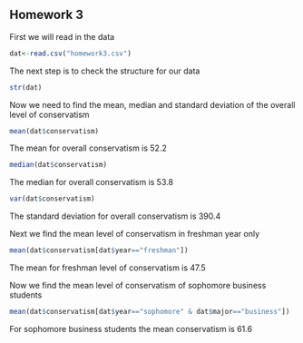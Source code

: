 ## Homework 3

<!--
You can use the example3.Rmd or other files to find examples
of the codes you'll need to use to complete this assignment. I strongly
urge you to copy and paste relevant code that you know works from my
examples or instructions and then edit that code so you're working
with the appropriate variables for the homework.
-->

<!--
Set the working directory.
No Rchunk is needed to accomplish this.
-->

<!--
Read in the homework3.csv data. For each of the following steps you
should preface your R commands with some plain English explanation.
--> First we will read in the data
```r
dat<-read.csv("homework3.csv")


```




<!--
Check the structure of the data.
--> The next step is to check the structure for our data
```r
str(dat)
```


<!--
Find the mean, median, and standard deviation using the sd() function
for the overall level of conservatism.
--> Now we need to find the mean, median and standard deviation of the overall level of conservatism
```r
mean(dat$conservatism)
```
The mean for overall conservatism is 52.2
```r
median(dat$conservatism)
```
The median for overall conservatism is 53.8
```r
var(dat$conservatism)
```
The standard deviation for overall conservatism is 390.4

<!--
Find the mean level of support for freshmen only.
-->
Next we find the mean level of conservatism in freshman year only
```r
mean(dat$conservatism[dat$year=="freshman"])
```
The mean for freshman level of conservatism is 47.5

<!--
Find the mean level of support for sophomore business students only.
-->
Now we find the mean level of conservatism of sophomore business students
```r
mean(dat$conservatism[dat$year=="sophomore" & dat$major=="business"])
```
 For sophomore business students the mean conservatism is 61.6 
